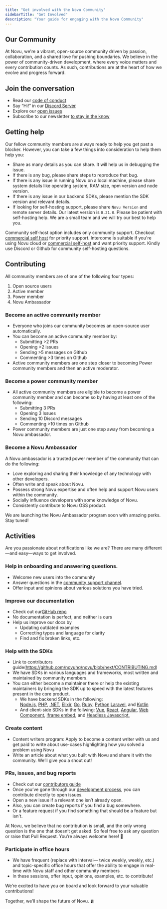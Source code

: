 ```yaml
---
title: "Get involved with the Novu Community"
sidebarTitle: "Get Involved"
description: "Your guide for engaging with the Novu Community"
---
```


## Our Community

At Novu, we're a vibrant, open-source community driven by passion, collaboration, and a shared love for pushing boundaries. We believe in the power of community-driven development, where every voice matters and every contribution counts. As such, contributions are at the heart of how we evolve and progress forward.

## Join the conversation

- Read our [code of conduct](/community/code-of-conduct)
- Say “Hi!” in our [Discord Server](https://discord.gg/novu?ref=docs-community-introduction)
- Explore our [open issues](https://github.com/novuhq/novu/issues)
- Subscribe to our newsletter [to stay in the know](https://novu.co/novu-community-2-0/?utm_campaign=docs-comm2-get-involved)

## Getting help

Our fellow community members are always ready to help you get past a blocker. However, you can take a few things into consideration to help them help you:

- Share as many details as you can share. It will help us in debugging the issue.
- If there is any bug, please share steps to reproduce that bug.
- If there is any issue in running Novu on a local machine, please share system details like operating system, RAM size, npm version and node version.
- If there is any issue in our backend SDKs, please mention the SDK version and relevant details.
- If looking for self-hosting support, please share `Novu Version` and remote server details. Our latest version is `0.21.0`. Please be patient with self-hosting help. We are a small team and we will try our best to help you.

<Info>Community self-host option includes only community support. Checkout [commercial self host](/self-hosting-novu/commerical-self-host) for priority support.</Info>
<Tip>Intercome is suitable if you're using Novu cloud or [commercial self-host](/self-hosting-novu/commerical-self-host) and want priority support. Kindly use Discord or Github for community self-hosting questions.</Tip>


## Contributing

All community members are of one of the following four types:

1. Open source users
2. Active member
3. Power member
4. Novu Ambassador

### Become an active community member

- Everyone who joins our community becomes an open-source user automatically.
- You can become an active community member by:
    - Submitting >2 PRs
    - Opening >2 issues
    - Sending >5 messages on Github
    - Commenting >3 times on Github
- Active community members are one step closer to becoming Power community members and then an active moderator.

### Become a power community member

- All active community members are eligible to become a power community member and can become so by having at least one of the following:
    - Submitting 3 PRs
    - Opening 3 Issues
    - Sending 10 Discord messages
    - Commenting >10 times on Github
- Power community members are just one step away from becoming a Novu ambassador.

### Become a Novu Ambassador

A Novu ambassador is a trusted power member of the community that can do the following:

- Love exploring and sharing their knowledge of any technology with other developers.
- Often write and speak about Novu.
- Possess strong Novu expertise and often help and support Novu users within the community.
- Socially influence developers with some knowledge of Novu.
- Consistently contribute to Novu OSS product.

We are launching the Novu Ambassador program soon with amazing perks. Stay tuned!


## Activities

Are you passionate about notifications like we are? There are many different—and easy—ways to get involved.

### Help in onboarding and answering questions.

- Welcome new users into the community
- Answer questions in the [community support channel](https://discord.com/channels/895029566685462578/1019663407915483176).
- Offer input and opinions about various solutions you have tried.

### Improve our documentation

- Check out our[GitHub repo](https://github.com/novuhq/docs)
- No documentation is perfect, and neither is ours
- Help us improve our docs by
    - Updating outdated examples
    - Correcting typos and language for clarity
    - Find and fix broken links, etc.


### Help with the SDKs

- Link to contributors guide(https://github.com/novuhq/novu/blob/next/CONTRIBUTING.md)
- We have SDKs in various languages and frameworks, most written and maintained by community members.
- You can either become a maintainer there or help the existing maintainers by bringing the SDK up to speed with the latest features present in the core product. 
  - We have backend SDKs in the following: [Node.js](https://github.com/novuhq/novu/tree/next/packages/node), [PHP](https://github.com/novuhq/novu-php), [.NET](https://github.com/novuhq/novu-dotnet), [Elixir](https://github.com/novuhq/novu-elixir), [Go](https://github.com/novuhq/go-novu), [Ruby](https://github.com/novuhq/novu-ruby), [Python](https://github.com/novuhq/novu-python) [Laravel](https://github.com/novuhq/novu-laravel), and [Kotlin](https://github.com/novuhq/novu-kotlin)
  - And client-side SDKs in the follwing: [Vue](https://github.com/novuhq/novu/tree/next/packages/notification-center-vue), [React](https://github.com/novuhq/novu/tree/next/packages/notification-center), [Angular](https://github.com/novuhq/novu/tree/next/packages/notification-center-angular), [Web Component](https://github.com/novuhq/novu/tree/next/packages/notification-center), [iframe embed](https://docs.novu.co/notification-center/client/iframe), and [Headless Javascript.](https://docs.novu.co/notification-center/client/headless/get-started)

### Create content

- Content writers program: Apply to become a content writer with us and get paid to write about use-cases highlighting how you solved a problem using Novu
- Write an article about what you built with Novu and share it with the community. We’ll give you a shout out!

### PRs, issues, and bug reports

- Check out our [contributors guide](https://github.com/novuhq/novu/blob/next/CONTRIBUTING.md)
- Once you’ve gone through our [development process](https://docs.novu.co/community/run-in-local-machine), you can contribute directly to open issues.
- Open a new issue if a relevant one isn’t already open.
- Also, you can create bug reports if you find a bug somewhere.
- Or a feature request if you find something that should be a feature but isn't.

<Info>
At Novu, we believe that no contribution is small, and the only wrong question is the one that doesn’t get asked. So feel free to ask any question or raise that Pull Request. You’re always welcome here! 🤗
</Info>

### Participate in office hours

- We have frequent (replace with interval— twice weekly, weekly, etc.) and topic-specific office hours that offer the ability to engage in real-time with Novu staff and other community members
- In these sessions, offer input, opinions, examples, etc. to contribute!

We’re excited to have you on board and look forward to your valuable contributions!

Together, we’ll shape the future of Novu. 🫂